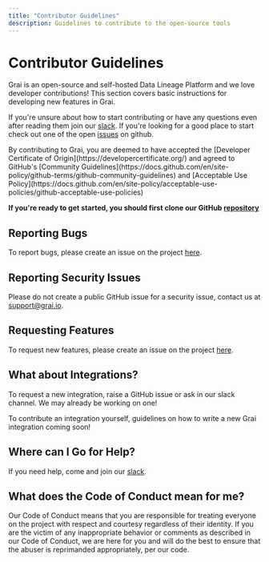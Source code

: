 ```yaml
---
title: "Contributor Guidelines"
description: Guidelines to contribute to the open-source tools
---
```



# Contributor Guidelines

Grai is an open-source and self-hosted Data Lineage Platform and we love developer contributions!
This section covers basic instructions for developing new features in Grai.

If you're unsure about how to start contributing or have any questions even after reading them join our [slack](https://join.slack.com/t/graicommunity/shared_invite/zt-1il70kfeb-TaCm5fwHg_quWCpKNYyj6w).
If you're looking for a good place to start check out one of the open [issues](https://github.com/grai-io/grai-core/issues) on github.

<Callout type="warning" emoji="ℹ️">
  By contributing to Grai, you are deemed to have accepted the [Developer
  Certificate of Origin](https://developercertificate.org/) and agreed to
  GitHub's [Community
  Guidelines](https://docs.github.com/en/site-policy/github-terms/github-community-guidelines)
  and [Acceptable Use
  Policy](https://docs.github.com/en/site-policy/acceptable-use-policies/github-acceptable-use-policies)
</Callout>

**If you're ready to get started, you should first clone our GitHub [repository](https://github.com/grai-io/grai-core)**

## Reporting Bugs

To report bugs, please create an issue on the project [here](https://github.com/grai-io/grai-core/issues).

## Reporting Security Issues

Please do not create a public GitHub issue for a security issue, contact us at support@grai.io.

## Requesting Features

To request new features, please create an issue on the project [here](https://github.com/grai-io/grai-core/issues).

## What about Integrations?

To request a new integration, raise a GitHub issue or ask in our slack channel. We may already be working on one!

To contribute an integration yourself, guidelines on how to write a new Grai integration coming soon!

## Where can I Go for Help?

If you need help, come and join our [slack](https://join.slack.com/t/graicommunity/shared_invite/zt-1il70kfeb-TaCm5fwHg_quWCpKNYyj6w).

## What does the Code of Conduct mean for me?

Our Code of Conduct means that you are responsible for treating everyone on the project with respect and courtesy regardless of their identity. If you are the victim of any inappropriate behavior or comments as described in our Code of Conduct, we are here for you and will do the best to ensure that the abuser is reprimanded appropriately, per our code.
